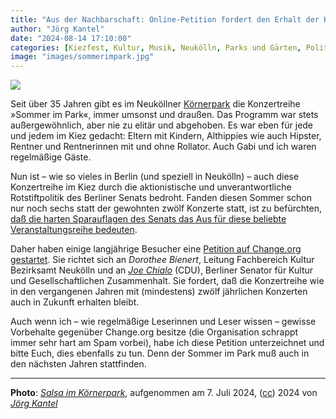 ```yaml
---
title: "Aus der Nachbarschaft: Online-Petition fordert den Erhalt der Konzertreihe »Sommer im Park«"
author: "Jörg Kantel"
date: "2024-08-14 17:10:00"
categories: [Kiezfest, Kultur, Musik, Neukölln, Parks und Gärten, Politik]
image: "images/sommerimpark.jpg"
---
```


[![](images/sommerimpark-b.jpg)](https://www.flickr.com/photos/schockwellenreiter/53840708997/)

Seit über 35 Jahren gibt es im Neuköllner [Körnerpark](https://de.wikipedia.org/wiki/K%C3%B6rnerpark#) die Konzertreihe »Sommer im Park«, immer umsonst und draußen. Das Programm war stets außergewöhnlich, aber nie zu elitär und abgehoben. Es war eben für jede und jedem im Kiez gedacht: Eltern mit Kindern, Althippies wie auch Hipster, Rentner und Rentnerinnen mit und ohne Rollator. Auch Gabi und ich waren regelmäßige Gäste.

Nun ist -- wie so vieles in Berlin (und speziell in Neukölln) -- auch diese Konzertreihe im Kiez durch die aktionistische und unverantwortliche Rotstiftpolitik des Berliner Senats bedroht. Fanden diesen Sommer schon nur noch sechs statt der gewohnten zwölf Konzerte statt, ist zu befürchten, [daß die harten Sparauflagen des Senats das Aus für diese beliebte Veranstaltungsreihe bedeuten](https://www.berliner-woche.de/neukoelln/c-kultur/online-petition-fordert-den-erhalt-der-konzertreihe-sommer-im-park_a422683).

Daher haben einige langjährige Besucher eine [Petition auf Change.org gestartet](https://www.change.org/p/sommer-im-park-der-konzertreihe-im-k%C3%B6rnerpark-droht-das-aus). Sie richtet sich an *Dorothee Bienert*, Leitung Fachbereich Kultur Bezirksamt Neukölln und an *[Joe Chialo](https://de.wikipedia.org/wiki/Joe_Chialo)* (CDU), Berliner Senator für Kultur und Gesellschaftlichen Zusammenhalt. Sie fordert, daß die Konzertreihe wie in den vergangenen Jahren mit (mindestens) zwölf jährlichen Konzerten auch in Zukunft erhalten bleibt.

Auch wenn ich -- wie regelmäßige Leserinnen und Leser wissen -- gewisse Vorbehalte gegenüber Change.org besitze (die Organisation schrappt immer sehr hart am Spam vorbei), habe ich diese Petition unterzeichnet und bitte Euch, dies ebenfalls zu tun. Denn der Sommer im Park muß auch in den nächsten Jahren stattfinden.

---

**Photo**: *[Salsa im Körnerpark](https://www.flickr.com/photos/schockwellenreiter/53840708997/)*, aufgenommen am 7. Juli 2024, ([cc](http://creativecommons.org/licenses/by-nc-nd/2.0/)) 2024 von *[Jörg Kantel](http://cognitiones.kantel-chaos-team.de/cv.html)*